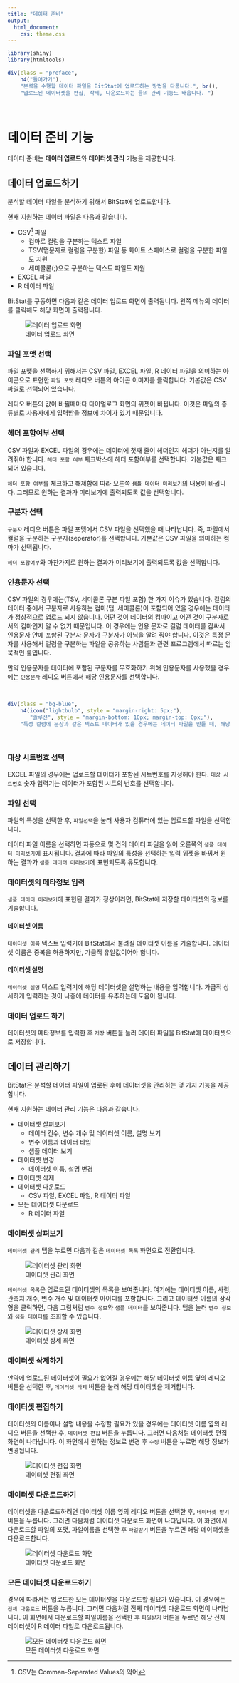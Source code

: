 ```yaml
---
title: "데이터 준비"
output: 
  html_document:
    css: theme.css
---
```


```r
library(shiny)
library(htmltools)
```



```r
div(class = "preface", 
    h4("들어가기"),
    "분석을 수행할 데이터 파일을 BitStat에 업로드하는 방법을 다룹니다.", br(),
    "업로드된 데이터셋을 편집, 삭제, 다운로드하는 등의 관리 기능도 배웁니다. ")
```

<br>

# 데이터 준비 기능
데이터 준비는 **데이터 업로드**와 **데이터셋 관리** 기능을 제공합니다.

## 데이터 업로드하기
분석할 데이터 파일을 분석하기 위해서 BitStat에 업로드합니다.

현재 지원하는 데이터 파일은 다음과 같습니다.

* CSV[^1] 파일
    * 컴마로 컬럼을 구분하는 텍스트 파일
    * TSV(탭문자로 컬럼을 구분한) 파일 등 화이트 스페이스로 컬럼을 구분한 파일도 지원
    * 세미콜론(;)으로 구분하는 텍스트 파일도 지원
* EXCEL 파일
* R 데이터 파일

[^1]: CSV는 Comman-Seperated Values의 약어

BitStat를 구동하면 다음과 같은 데이터 업로드 화면이 출력됩니다. 왼쪽 메뉴의 데이터를 클릭해도 해당 화면이 출력됩니다.

![데이터 업로드 화면](img/upload_data.png)

### 파일 포맷 선택
파일 포맷을 선택하기 위해서는 CSV 파일, EXCEL 파일, R 데이터 파일을 의미하는 아이콘으로 표현한 `파일 포맷` 레디오 버튼의 아이콘 이미지를 클릭합니다.
기본값은 CSV 파일로 선택되어 있습니다.

레디오 버튼의 값이 바뀔때마다 다이얼로그 화면의 위젯이 바뀝니다. 이것은 파일의 종류별로 사용자에게 입력받을 정보에 차이가 있기 때문입니다.

### 헤더 포함여부 선택
CSV 파일과 EXCEL 파일의 경우에는 데이터에 첫째 줄이 헤더인지 헤더가 아닌지를 알려줘야 합니다. `헤더 포함 여부` 체크박스에 헤더 포함여부를 선택합니다. 기본값은 체크되어 있습니다.

`헤더 포함 여부`를 체크하고 해제함에 따라 오른쪽 `샘플 데이터 미리보기`의 내용이 바뀝니다. 그러므로 원하는 결과가 미리보기에 출력되도록 값을 선택합니다.

### 구분자 선택
`구분자` 레디오 버튼은 파일 포맷에서 CSV 파일을 선택했을 때 나타납니다. 즉, 파일에서 컬럼을 구분하는 구분자(seperator)를 선택합니다. 기본값은 CSV 파일을 의미하는 컴마가 선택됩니다.

`헤더 포함여부`와 마찬가지로 원하는 결과가 미리보기에 출력되도록 값을 선택합니다.

### 인용문자 선택
CSV 파일의 경우에는(TSV, 세미콜론 구분 파일 포함) 한 가지 이슈가 있습니다. 컬럼의 데이터 중에서 구분자로 사용하는 컴마(탭, 세미콜론)이 포함되어 있을 경우에는 데이터가 정상적으로 업로드 되지 않습니다. 어떤 것이 데이터의 컴마이고 어떤 것이 구분자로서의 컴마인지 알 수 없기 때문입니다. 이 경우에는 인용 문자로 컬럼 데이터를 감싸서 인용문자 안에 포함된 구분자 문자가 구분자가 아님을 알려 줘야 합니다. 이것은 특정 문자를 사용해서 컬럼을 구분하는 파일을 공유하는 사람들과 관련 프로그램에서 따르는 암묵적인 룰입니다.

만약 인용문자를 데이터에 포함된 구분자를 무효화하기 위해 인용문자를 사용했을 경우에는 `인용문자` 레디오 버튼에서 해당 인용문자를 선택합니다.

<br>
```r
div(class = "bg-blue", 
    h4(icon("lightbulb", style = "margin-right: 5px;"), 
       "솔루션", style = "margin-bottom: 10px; margin-top: 0px;"), 
    "특정 컬럼에 문장과 같은 텍스트 데이터가 있을 경우에는 데이터 파일을 만들 때, 해당 컬럼은 인용문자로 감싸주는 것이 필요합니다. 이 경우에는 `인용문자` 레디오 버튼을 사용하세요.")
```
<br>

### 대상 시트번호 선택
EXCEL 파일의 경우에는 업로드할 데이터가 포함된 시트번호를 지정해야 한다. `대상 시트번호` 숫자 입력기는 데이터가 포함된 시트의 번호를 선택합니다.

### 파일 선택
파일의 특성을 선택한 후, `파일선택`을 눌러 사용자 컴퓨터에 있는 업로드할 파일을 선택합니다. 

데이터 파일 이름을 선택하면 자동으로 몇 건의 데이터 파일을 읽어 오른쪽의 `샘플 데이터 미리보기`에 표시됩니다. 결과에 따라 파일의 특성을 선택하는 입력 위젯을 바꿔서 원하는 결과가 `샘플 데이터 미리보기`에 표현되도록 유도합니다.  

### 데이터셋의 메타정보 입력
`샘플 데이터 미리보기`에 표현된 결과가 정상이라면, BitStat에 저장할 데이터셋의 정보를 기술합니다.

#### 데이터셋 이름
`데이터셋 이름` 텍스트 입력기에 BitStat에서 불려질 데이터셋 이름을 기술합니다. 데이터셋 이름은 중복을 허용하지만, 가급적 유일값이어야 합니다.

#### 데이터셋 설명
`데이터셋 설명` 텍스트 입력기에 해당 데이터셋을 설명하는 내용을 입력합니다. 가급적 상세하게 입력하는 것이 나중에 데이터를 유추하는데 도움이 됩니다.

### 데이터 업로드 하기
데이터셋의 메타정보를 입력한 후 `저장` 버튼을 눌러 데이터 파일을 BitStat에 데이터셋으로 저장합니다.


## 데이터 관리하기
BitStat은 분석할 데이터 파일이 업로된 후에 데이터셋을 관리하는 몇 가지 기능을 제공합니다.

현재 지원하는 데이터 관리 기능은 다음과 같습니다.

* 데이터셋 살펴보기
    * 데이터 건수, 변수 개수 및 데이터셋 이름, 설명 보기
    * 변수 이름과 데이터 타입
    * 샘플 데이터 보기
* 데이터셋 변경
    * 데이터셋 이름, 설명 변경
* 데이터셋 삭제
* 데이터셋 다운로드
    * CSV 파일, EXCEL 파일, R 데이터 파일
* 모든 데이터셋 다운로드
    * R 데이터 파일

### 데이터셋 살펴보기
`데이터셋 관리` 탭을 누르면 다음과 같은 `데이터셋 목록` 화면으로 전환합니다.

![데이터셋 관리 화면](img/manage_data.png)

`데이터셋 목록`은 업로드된 데이터셋의 목록을 보여줍니다. 여기에는 데이터셋 이름, 사령, 관측치 개수, 변수 개수 및 데이터셋 아이디를 포함합니다. 그리고 데이터셋 이름의 삼각형을 클릭하면, 다음 그림처럼 `변수 정보`와 `샘플 데이터`를 보여줍니다. 탭을 눌러 `변수 정보`와 `샘플 데이터`를 조회할 수 있습니다.

![데이터셋 상세 화면](img/view_data.png)

### 데이터셋 삭제하기
만약에 업로드된 데이터셋이 필요가 없어질 경우에는 해당 데이터셋 이름 옆의 레디오 버튼을 선택한 후, `데이터셋 삭제` 버튼을 눌러 해당 데이터셋을 제거합니다. 


### 데이터셋 편집하기
데이터셋의 이름이나 설명 내용을 수정할 필요가 있을 경우에는 데이터셋 이름 옆의 레디오 버튼을 선택한 후, `데이터셋 편집` 버튼을 누릅니다.  그러면 다음처럼 데이터셋 편집 화면이 나타납니다. 이 화면에서 원하는 정보로 변경 후 `수정` 버튼을 누르면 해당 정보가 변경됩니다. 

![데이터셋 편집 화면](img/edit_data.png)

### 데이터셋 다운로드하기
데이터셋을 다운로드하려면 데이터셋 이름 옆의 레디오 버튼을 선택한 후, `데이터셋 받기` 버튼을 누릅니다.  그러면 다음처럼 데이터셋 다운로드 화면이 나타납니다. 이 화면에서 다운로드할 파일의 포맷, 파일이름을 선택한 후 `파일받기` 버튼을 누르면 해당 데이터셋을 다운로드합니다. 

![데이터셋 다운로드 화면](img/download_data.png)

### 모든 데이터셋 다운로드하기
경우에 따라서는 업로드한 모든 데이터셋을 다운로드할 필요가 있습니다. 이 경우에는 `전체 다운로드` 버튼을 누릅니다.  그러면 다음처럼 전체 데이터셋 다운로드 화면이 나타납니다. 이 화면에서 다운로드할 파일이름을 선택한 후 `파일받기` 버튼을 누르면 해당 전체 데이터셋이 R 데이터 파일로 다운로드됩니다. 

![모든 데이터셋 다운로드 화면](img/download_all.png)


